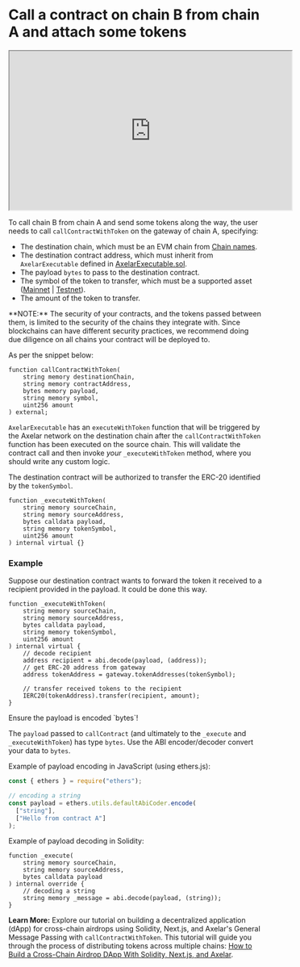 
# Call a contract on chain B from chain A and attach some tokens


<iframe
  width="560"
  height="315"
  src="https://www.youtube.com/embed/VkdRSrf4cmY"
  title="YouTube video player"
  allow="accelerometer; autoplay; clipboard-write; encrypted-media; gyroscope; picture-in-picture"
  allowFullScreen
></iframe>

To call chain B from chain A and send some tokens along the way, the user needs to call `callContractWithToken` on the gateway of chain A, specifying:

- The destination chain, which must be an EVM chain from [Chain names](/dev/reference/mainnet-chain-names/).
- The destination contract address, which must inherit from `AxelarExecutable` defined in [AxelarExecutable.sol](https://github.com/axelarnetwork/axelar-gmp-sdk-solidity/blob/main/contracts/executables/AxelarExecutable.sol).
- The payload `bytes` to pass to the destination contract.
- The symbol of the token to transfer, which must be a supported asset ([Mainnet](/resources/contract-addresses/mainnet/) | [Testnet](/resources/contract-addresses/testnet/)).
- The amount of the token to transfer.

<Callout emoji="🚨">
  **NOTE:** The security of your contracts, and the tokens passed between them, is limited to the security of the chains they integrate with. Since blockchains can have different security practices, we recommend doing due diligence on all chains your contract will be deployed to.
</Callout>

As per the snippet below:

```solidity
function callContractWithToken(
    string memory destinationChain,
    string memory contractAddress,
    bytes memory payload,
    string memory symbol,
    uint256 amount
) external;
```

`AxelarExecutable` has an `executeWithToken` function that will be triggered by the Axelar network on the destination chain after the `callContractWithToken` function has been executed on the source chain. This will validate the contract call and then invoke *your* `_executeWithToken` method, where you should write any custom logic.

The destination contract will be authorized to transfer the ERC-20 identified by the `tokenSymbol`.

```solidity
function _executeWithToken(
    string memory sourceChain,
    string memory sourceAddress,
    bytes calldata payload,
    string memory tokenSymbol,
    uint256 amount
) internal virtual {}
```

### Example

Suppose our destination contract wants to forward the token it received to a recipient provided in the payload. It could be done this way.

```solidity
function _executeWithToken(
    string memory sourceChain,
    string memory sourceAddress,
    bytes calldata payload,
    string memory tokenSymbol,
    uint256 amount
) internal virtual {
    // decode recipient
    address recipient = abi.decode(payload, (address));
    // get ERC-20 address from gateway
    address tokenAddress = gateway.tokenAddresses(tokenSymbol);

    // transfer received tokens to the recipient
    IERC20(tokenAddress).transfer(recipient, amount);
}
```

<Callout emoji="ℹ️">
  Ensure the payload is encoded `bytes`!
</Callout>

The `payload` passed to `callContract` (and ultimately to the `_execute` and `_executeWithToken`) has type `bytes`. Use the ABI encoder/decoder convert your data to `bytes`.

Example of payload encoding in JavaScript (using ethers.js):

```jsx
const { ethers } = require("ethers");

// encoding a string
const payload = ethers.utils.defaultAbiCoder.encode(
  ["string"],
  ["Hello from contract A"]
);
```

Example of payload decoding in Solidity:

```solidity
function _execute(
    string memory sourceChain,
    string memory sourceAddress,
    bytes calldata payload
) internal override {
    // decoding a string
    string memory _message = abi.decode(payload, (string));
}
```


**Learn More:** Explore our tutorial on building a decentralized application (dApp) for cross-chain airdrops using Solidity, Next.js, and Axelar's General Message Passing with `callContractWithToken`. This tutorial will guide you through the process of distributing tokens across multiple chains: [How to Build a Cross-Chain Airdrop DApp With Solidity, Next.js, and Axelar](https://axelar.network/blog/cross-chain-airdrop-dapp-tutorial).
